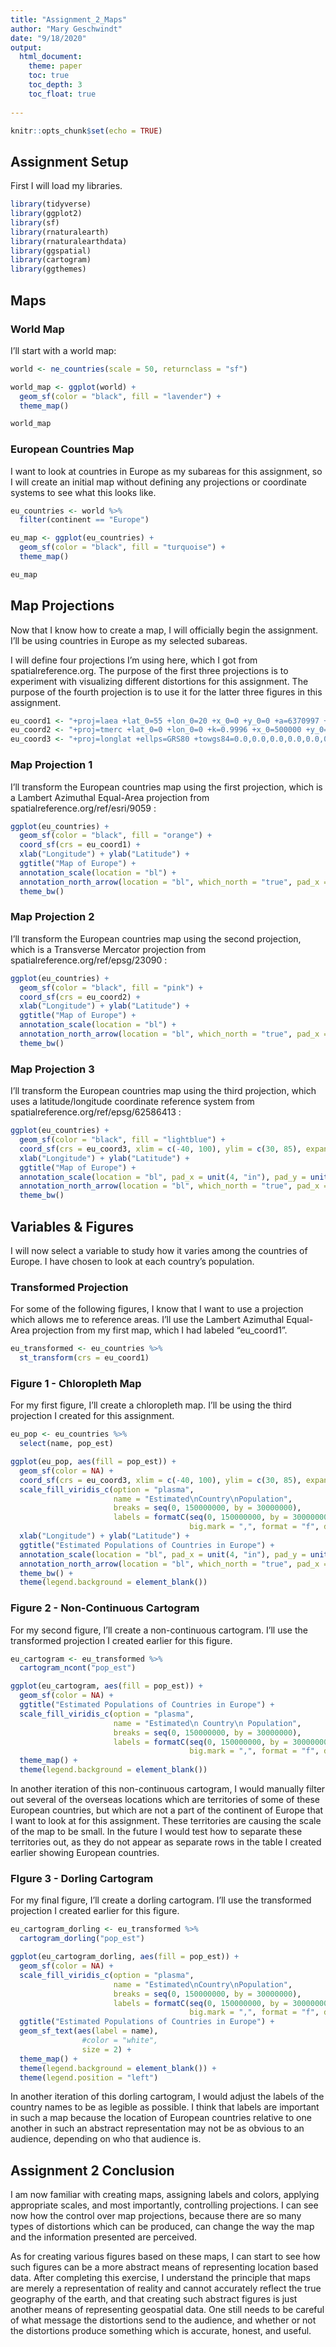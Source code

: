```yaml
---
title: "Assignment_2_Maps"
author: "Mary Geschwindt"
date: "9/18/2020"
output:
  html_document:
    theme: paper
    toc: true
    toc_depth: 3
    toc_float: true
    
---
```


```r
knitr::opts_chunk$set(echo = TRUE)
```

## Assignment Setup

First I will load my libraries.

```r
library(tidyverse)
library(ggplot2)
library(sf)
library(rnaturalearth)
library(rnaturalearthdata)
library(ggspatial)
library(cartogram)
library(ggthemes)
```

## Maps

### World Map

I'll start with a world map:

```r
world <- ne_countries(scale = 50, returnclass = "sf")

world_map <- ggplot(world) +
  geom_sf(color = "black", fill = "lavender") +
  theme_map()

world_map
```


### European Countries Map

I want to look at countries in Europe as my subareas for this assignment, so I will create an initial map without defining any projections or coordinate systems to see what this looks like.

```r
eu_countries <- world %>%
  filter(continent == "Europe")

eu_map <- ggplot(eu_countries) +
  geom_sf(color = "black", fill = "turquoise") +
  theme_map()

eu_map
```

## Map Projections

Now that I know how to create a map, I will officially begin the assignment. I'll be using countries in Europe as my selected subareas.

I will define four projections I'm using here, which I got from spatialreference.org. The purpose of the first three projections is to experiment with visualizing different distortions for this assignment. The purpose of the fourth projection is to use it for the latter three figures in this assignment.

```r
eu_coord1 <- "+proj=laea +lat_0=55 +lon_0=20 +x_0=0 +y_0=0 +a=6370997 +b=6370997 +units=m +no_defs"
eu_coord2 <- "+proj=tmerc +lat_0=0 +lon_0=0 +k=0.9996 +x_0=500000 +y_0=0 +ellps=intl +units=m +no_defs"
eu_coord3 <- "+proj=longlat +ellps=GRS80 +towgs84=0.0,0.0,0.0,0.0,0.0,0.0,0.0 +no_defs"
```


### Map Projection 1

I'll transform the European countries map using the first projection, which is a Lambert Azimuthal Equal-Area projection from spatialreference.org/ref/esri/9059 :

```r
ggplot(eu_countries) +
  geom_sf(color = "black", fill = "orange") +
  coord_sf(crs = eu_coord1) +
  xlab("Longitude") + ylab("Latitude") +
  ggtitle("Map of Europe") +
  annotation_scale(location = "bl") +
  annotation_north_arrow(location = "bl", which_north = "true", pad_x = unit(0.25, "in"), pad_y = unit(0.25, "in"), style = north_arrow_fancy_orienteering) +
  theme_bw()
```


### Map Projection 2

I'll transform the European countries map using the second projection, which is a Transverse Mercator projection from spatialreference.org/ref/epsg/23090 :

```r
ggplot(eu_countries) +
  geom_sf(color = "black", fill = "pink") +
  coord_sf(crs = eu_coord2) +
  xlab("Longitude") + ylab("Latitude") +
  ggtitle("Map of Europe") +
  annotation_scale(location = "bl") +
  annotation_north_arrow(location = "bl", which_north = "true", pad_x = unit(0.25, "in"), pad_y = unit(0.25, "in"), style = north_arrow_fancy_orienteering) +
  theme_bw()
```


### Map Projection 3

I'll transform the European countries map using the third projection, which uses a latitude/longitude coordinate reference system from spatialreference.org/ref/epsg/62586413 :

```r
ggplot(eu_countries) +
  geom_sf(color = "black", fill = "lightblue") +
  coord_sf(crs = eu_coord3, xlim = c(-40, 100), ylim = c(30, 85), expand = FALSE) +
  xlab("Longitude") + ylab("Latitude") +
  ggtitle("Map of Europe") +
  annotation_scale(location = "bl", pad_x = unit(4, "in"), pad_y = unit(0.25, "in")) +
  annotation_north_arrow(location = "bl", which_north = "true", pad_x = unit(4.25, "in"), pad_y = unit(0.5, "in"), style = north_arrow_fancy_orienteering) +
  theme_bw()
```


## Variables & Figures

I will now select a variable to study how it varies among the countries of Europe. I have chosen to look at each country's population.

### Transformed Projection

For some of the following figures, I know that I want to use a projection which allows me to reference areas. I'll use the Lambert Azimuthal Equal-Area projection from my first map, which I had labeled "eu_coord1".

```r
eu_transformed <- eu_countries %>%
  st_transform(crs = eu_coord1)
```


### Figure 1 - Chloropleth Map

For my first figure, I'll create a chloropleth map. I'll be using the third projection I created for this assignment.

```r
eu_pop <- eu_countries %>%
  select(name, pop_est)

ggplot(eu_pop, aes(fill = pop_est)) +
  geom_sf(color = NA) +
  coord_sf(crs = eu_coord3, xlim = c(-40, 100), ylim = c(30, 85), expand = FALSE) +
  scale_fill_viridis_c(option = "plasma",
                       name = "Estimated\nCountry\nPopulation",
                       breaks = seq(0, 150000000, by = 30000000),
                       labels = formatC(seq(0, 150000000, by = 30000000),
                                        big.mark = ",", format = "f", digits = 0)) +
  xlab("Longitude") + ylab("Latitude") +
  ggtitle("Estimated Populations of Countries in Europe") +
  annotation_scale(location = "bl", pad_x = unit(4, "in"), pad_y = unit(0.25, "in")) +
  annotation_north_arrow(location = "bl", which_north = "true", pad_x = unit(4.25, "in"), pad_y = unit(0.5, "in"), style = north_arrow_fancy_orienteering) +
  theme_bw() +
  theme(legend.background = element_blank())
```


### Figure 2 - Non-Continuous Cartogram

For my second figure, I'll create a non-continuous cartogram. I'll use the transformed projection I created earlier for this figure.

```r
eu_cartogram <- eu_transformed %>%
  cartogram_ncont("pop_est")

ggplot(eu_cartogram, aes(fill = pop_est)) +
  geom_sf(color = NA) +
  ggtitle("Estimated Populations of Countries in Europe") +
  scale_fill_viridis_c(option = "plasma",
                       name = "Estimated\n Country\n Population",
                       breaks = seq(0, 150000000, by = 30000000),
                       labels = formatC(seq(0, 150000000, by = 30000000),
                                        big.mark = ",", format = "f", digits = 0)) +
  theme_map() +
  theme(legend.background = element_blank())
```

In another iteration of this non-continuous cartogram, I would manually filter out several of the overseas locations which are territories of some of these European countries, but which are not a part of the continent of Europe that I want to look at for this assignment. These territories are causing the scale of the map to be small. In the future I would test how to separate these territories out, as they do not appear as separate rows in the table I created earlier showing European countries.

### FIgure 3 - Dorling Cartogram

For my final figure, I'll create a dorling cartogram. I'll use the transformed projection I created earlier for this figure.

```r
eu_cartogram_dorling <- eu_transformed %>%
  cartogram_dorling("pop_est")

ggplot(eu_cartogram_dorling, aes(fill = pop_est)) +
  geom_sf(color = NA) +
  scale_fill_viridis_c(option = "plasma",
                       name = "Estimated\nCountry\nPopulation",
                       breaks = seq(0, 150000000, by = 30000000),
                       labels = formatC(seq(0, 150000000, by = 30000000),
                                        big.mark = ",", format = "f", digits = 0)) +
  ggtitle("Estimated Populations of Countries in Europe") +
  geom_sf_text(aes(label = name),
                #color = "white",
                size = 2) +
  theme_map() +
  theme(legend.background = element_blank()) +
  theme(legend.position = "left")
```

In another iteration of this dorling cartogram, I would adjust the labels of the country names to be as legible as possible. I think that labels are important in such a map because the location of European countries relative to one another in such an abstract representation may not be as obvious to an audience, depending on who that audience is.

## Assignment 2 Conclusion

I am now familiar with creating maps, assigning labels and colors, applying appropriate scales, and most importantly, controlling projections. I can see now how the control over map projections, because there are so many types of distortions which can be produced, can change the way the map and the information presented are perceived.

As for creating various figures based on these maps, I can start to see how such figures can be a more abstract means of representing location based data. After completing this exercise, I understand the principle that maps are merely a representation of reality and cannot accurately reflect the true geography of the earth, and that creating such abstract figures is just another means of representing geospatial data. One still needs to be careful of what message the distortions send to the audience, and whether or not the distortions produce something which is accurate, honest, and useful.
